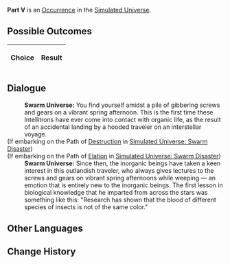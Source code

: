{{Simulated Universe Event Infobox
|title         = Part V
|image         = 2.png
|type          =
|domains_su    = 
|domains_ext   = 
|domains_swarm = 
|domains_gng   = 
|requirements  =
|prev          = 
|next          = 
|indexRewards  =
|characters    = 
}}
'''Part V''' is an [[Simulated Universe/Occurrence|Occurrence]] in the [[Simulated Universe]].

==Possible Outcomes==
{| class="article-table"
!Choice
!Result

|}

<!--
==Gameplay Notes==

-->
==Dialogue==
{{Dialogue Start}}
:'''Swarm Universe:''' You find yourself amidst a pile of gibbering screws and gears on a vibrant spring afternoon. This is the first time these Intellitrons have ever come into contact with organic life, as the result of an accidental landing by a hooded traveler on an interstellar voyage.
;(If embarking on the Path of [[Simulated Universe/Paths#Destruction|Destruction]] in [[Simulated Universe: Swarm Disaster]])
:{{SU Special Dialogue|Destruction|Make the little screws quiet down!|Don't touch his hat! This isn't the afternoon to get acquainted with ice cubes.}}
;(If embarking on the Path of [[Simulated Universe/Paths#Elation|Elation]] in [[Simulated Universe: Swarm Disaster]])
:{{SU Special Dialogue|Elation|Touch his hat!|You can do whatever you put your mind to!}}
:'''Swarm Universe:''' Since then, the inorganic beings have taken a keen interest in this outlandish traveler, who always gives lectures to the screws and gears on vibrant spring afternoons while weeping &mdash; an emotion that is entirely new to the inorganic beings. The first lesson in biological knowledge that he imparted from across the stars was something like this: "Research has shown that the blood of different species of insects is not of the same color."
{{Dialogue End}}

==Other Languages==
{{Other Languages
|en   = Part V
|zhs  = 其五
|zht  = 其五
|ja   = その5
|ko   = V
|es   = Parte V
|fr   = Partie&nbsp;V
|ru   = V
|th   = ตอน 5
|vi   = Phần 5
|de   = Teil 5
|id   = Bagian V
|pt   = Parte V
}}

==Change History==
{{Change History|<!--unknown-->}}
